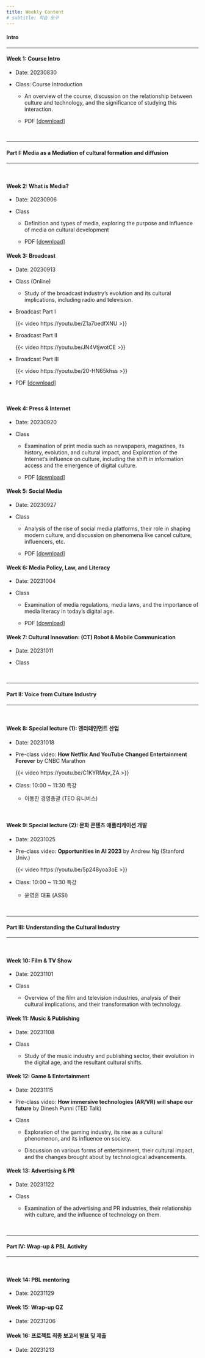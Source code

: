 ```yaml
---
title: Weekly Content
# subtitle: 학습 도구
---
```


#### **Intro**

------------------------------------------------------------------------

#### **Week 1**: Course Intro

-   Date: 20230830

-   Class: Course Introduction

    -   An overview of the course, discussion on the relationship between culture and technology, and the significance of studying this interaction.

    -   PDF \[[download](CNT2_W1.pdf)\]

</br>

------------------------------------------------------------------------

#### **Part I: Media as a Mediation of cultural formation and diffusion**

------------------------------------------------------------------------

</br>

#### **Week 2**: What is Media?

-   Date: 20230906

-   Class

    -   Definition and types of media, exploring the purpose and influence of media on cultural development

    -   PDF \[[download](CNT2_W2.pdf)\]

#### **Week 3**: Broadcast

-   Date: 20230913

-   Class (Online)

    -   Study of the broadcast industry's evolution and its cultural implications, including radio and television.

-   Broadcast Part I

    {{< video https://youtu.be/Z1a7bedfXNU >}}

-   Broadcast Part II

    {{< video https://youtu.be/JN4VtjwotCE >}}

-   Broadcast Part III

    {{< video https://youtu.be/20-HN65khss >}}

-   PDF \[[download](CNT2_W3.pdf)\]

</br>

#### **Week 4**: Press & Internet

-   Date: 20230920

-   Class

    -   Examination of print media such as newspapers, magazines, its history, evolution, and cultural impact, and Exploration of the Internet's influence on culture, including the shift in information access and the emergence of digital culture.

    -   PDF \[[download](CNT2_W4.pdf)\]

#### **Week 5**: Social Media

-   Date: 20230927

-   Class

    -   Analysis of the rise of social media platforms, their role in shaping modern culture, and discussion on phenomena like cancel culture, influencers, etc.

    -   PDF \[[download](CNT2_W5.pdf)\]

#### **Week 6**: Media Policy, Law, and Literacy

-   Date: 20231004

-   Class

    -   Examination of media regulations, media laws, and the importance of media literacy in today's digital age.

    -   PDF \[[download](CNT2_W6.pdf)\]

#### **Week 7**: Cultural Innovation: (CT) Robot & Mobile Communication

-   Date: 20231011

-   Class

</br>

------------------------------------------------------------------------

#### **Part II: Voice from Culture Industry**

------------------------------------------------------------------------

</br>

#### **Week 8**: Special lecture (1): 엔터테인먼트 산업

-   Date: 20231018

-   Pre-class video: **How Netflix And YouTube Changed Entertainment Forever** by CNBC Marathon

    {{< video https://youtu.be/C1KYRMqv_ZA >}}


-   Class: 10:00 \~ 11:30 특강

    -   이동찬 경영총괄 (TEO 유니버스)

</br>

#### **Week 9**: Special lecture (2): 문화 콘텐츠 애플리케이션 개발

-   Date: 20231025

-   Pre-class video: **Opportunities in AI 2023** by Andrew Ng (Stanford Univ.)

    {{< video https://youtu.be/5p248yoa3oE >}}

-   Class: 10:00 \~ 11:30 특강

    -   윤영훈 대표 (ASSI)

</br>

------------------------------------------------------------------------

#### **Part III: Understanding the Cultural Industry**

------------------------------------------------------------------------

</br>

#### **Week 10**: Film & TV Show

-   Date: 20231101

-   Class

    -   Overview of the film and television industries, analysis of their cultural implications, and their transformation with technology.

#### **Week 11**: Music & Publishing

-   Date: 20231108

-   Class

    -   Study of the music industry and publishing sector, their evolution in the digital age, and the resultant cultural shifts.

#### **Week 12**: Game & Entertainment

-   Date: 20231115

-   Pre-class video: **How immersive technologies (AR/VR) will shape our future** by Dinesh Punni (TED Talk)

-   Class

    -   Exploration of the gaming industry, its rise as a cultural phenomenon, and its influence on society.

    -   Discussion on various forms of entertainment, their cultural impact, and the changes brought about by technological advancements.

#### **Week 13**: Advertising & PR

-   Date: 20231122

-   Class

    -   Examination of the advertising and PR industries, their relationship with culture, and the influence of technology on them.

</br>

------------------------------------------------------------------------

#### **Part IV: Wrap-up & PBL Activity**

------------------------------------------------------------------------

</br>

#### **Week 14**: PBL mentoring

-   Date: 20231129

#### **Week 15**: Wrap-up QZ

-   Date: 20231206

#### **Week 16**: 프로젝트 최종 보고서 발표 및 제출

-   Date: 20231213
